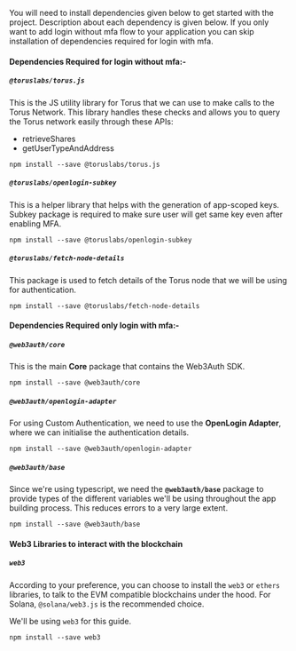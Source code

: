 You will need to install dependencies given below to get started with the project. Description about each dependency is given below. If you only want
to add login without mfa flow to your application you can skip installation of dependencies required for login with mfa.

#### Dependencies Required for login without mfa:-

##### `@toruslabs/torus.js`

This is the JS utility library for Torus that we can use to make calls to the Torus Network. This library handles these checks and allows you to query
the Torus network easily through these APIs:

- retrieveShares
- getUserTypeAndAddress

```shell
npm install --save @toruslabs/torus.js
```

##### `@toruslabs/openlogin-subkey`

This is a helper library that helps with the generation of app-scoped keys. Subkey package is required to make sure user will get same key even after
enabling MFA.

```shell
npm install --save @toruslabs/openlogin-subkey
```

##### `@toruslabs/fetch-node-details`

This package is used to fetch details of the Torus node that we will be using for authentication.

```shell
npm install --save @toruslabs/fetch-node-details
```

#### Dependencies Required only login with mfa:-

##### `@web3auth/core`

This is the main **Core** package that contains the Web3Auth SDK.

```shell
npm install --save @web3auth/core
```

##### `@web3auth/openlogin-adapter`

For using Custom Authentication, we need to use the **OpenLogin Adapter**, where we can initialise the authentication details.

```shell
npm install --save @web3auth/openlogin-adapter
```

##### `@web3auth/base`

Since we're using typescript, we need the **`@web3auth/base`** package to provide types of the different variables we'll be using throughout the app
building process. This reduces errors to a very large extent.

```shell
npm install --save @web3auth/base
```

#### Web3 Libraries to interact with the blockchain

##### `web3`

According to your preference, you can choose to install the `web3` or `ethers` libraries, to talk to the EVM compatible blockchains under the hood.
For Solana, `@solana/web3.js` is the recommended choice.

We'll be using `web3` for this guide.

```shell
npm install --save web3
```
